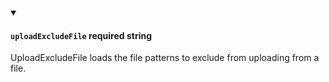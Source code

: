 
<details className="config-field" data-expandable="false" open>
<summary>

#### `uploadExcludeFile` <span class="config-field-required" data-required="false">required</span> <span class="config-field-type">string</span> <span class="config-field-default"></span>

UploadExcludeFile loads the file patterns to exclude from uploading from a file.

</summary>



</details>
